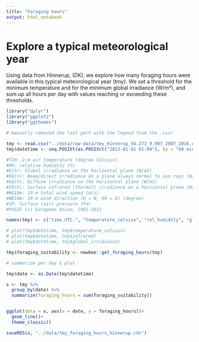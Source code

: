 ```yaml
---
title: "Foraging hours"
output: html_notebook
---
```


# Explore a typical meteorological year
Using data from Hinnerup, (DK), we explore how many foraging hours were available in this typical meteorological year (tmy). 
We set a threshold for the minimum temperature and for the minimum global irradiance (W/m²), and sum up all hours per day with values reaching or exceeding these thresholds.  

```r

library("dplyr")
library("ggplot2")
library("ggthemes")

# manually removed the last part with the legend from the .csv!

tmy <- read.csv("../data/raw-data/tmy_Hinnerup_56.273_9.987_2007_2016.csv", skip = 16, header = T)
tmy$datetime <- seq.POSIXt(as.POSIXct("2013-01-01 01:00"), by = "60 min", length.out = length(tmy$time))

#T2m: 2-m air temperature (degree Celsius)
#RH: relative humidity (%)
#G(h): Global irradiance on the horizontal plane (W/m2)
#Gb(n): Beam/direct irradiance on a plane always normal to sun rays (W/m2)
#Gd(h): Diffuse irradiance on the horizontal plane (W/m2)
#IR(h): Surface infrared (thermal) irradiance on a horizontal plane (W/m2)
#WS10m: 10-m total wind speed (m/s)
#WD10m: 10-m wind direction (0 = N, 90 = E) (degree)
#SP: Surface (air) pressure (Pa)
#PVGIS (c) European Union, 2001-2021

names(tmy) <- c("time.UTC.", "temperature_celsius", "rel_humidity", "global_irridiance", "Gb.n.", "Gd.h.", "infrared", "wind_speed", "WD10m", "air_pressure", "datetime")

# plot(tmy$datetime, tmy$temperature_celsius)
# plot(tmy$datetime, tmy$infrared)
# plot(tmy$datetime, tmy$global_irridiance)

tmy$foraging_suitability <- newbee::get_foraging_hours(tmy)

# summarize per day & plot

tmy$date <- as.Date(tmy$datetime) 

x <- tmy %>%
  group_by(date) %>%
  summarize(foraging_hours = sum(foraging_suitability))


ggplot(data = x, aes(x = date, y = foraging_hours))+
  geom_line()+
  theme_classic()

saveRDS(x, "../data/tmy_foraging_hours_hinnerup.rds")
```
